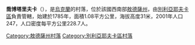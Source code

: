 {{coord|46|40|8|N|30|33|49|E|scale:30000|display=title}}

'''喬博塔里夫卡'''（{{lang-uk|Чоботарівка}}），是[[烏克蘭|烏克蘭]]的村落，位於該國西南部[[敖德薩州|敖德薩州]]，由[[別利亞耶夫卡區_(烏克蘭)|別利亞耶夫卡區]]負責管轄，始建於1785年，面積1.08平方公里，海拔高度31米，2001年人口247，人口密度每平方公里228.7人。

{{DEFAULTSORT:Чоботарівка}}
[[Category:敖德薩州村落|Category:敖德薩州村落]]
[[Category:別利亞耶夫卡區村落|Category:別利亞耶夫卡區村落]]


{{Odessa-geo-stub}}
